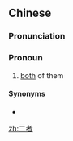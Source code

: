 ==Chinese==
{{zh-forms}}

===Pronunciation===
{{zh-pron
|m=èrzhě
|c=ji6 ze2
|cat=pron
}}

===Pronoun===
{{zh-pronoun}}

# [[both]] of them

====Synonyms====
* {{zh-l|兩者}}

[[zh:二者]]